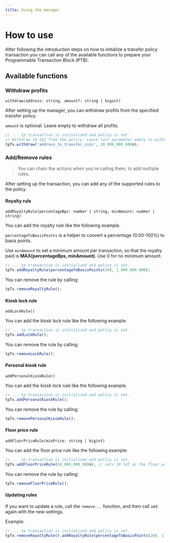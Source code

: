 ```yaml
---
title: Using the manager
---
```


# How to use

After following the introduction steps on how to initialize a transfer policy transaction you can
call any of the available functions to prepare your Programmable Transaction Block (PTB).

## Available functions

### Withdraw profits

`withdraw(address: string, amount?: string | bigint)`

After setting up the manager, you can withdraw profits from the specified transfer policy.

`amount` is optional. Leave empty to withdraw all profits.

```typescript
// ... tp transaction is initialized and policy is set.
// Withdraw 10 SUI from the policy. Leave last parameter empty to withdraw all profits.
tpTx.withdraw('address_to_transfer_coin', 10_000_000_000n);
```

### Add/Remove rules

> You can chain the actions when you're calling them, to add multiple rules.

After setting up the transaction, you can add any of the supported rules to the policy.

#### Royalty rule

`addRoyaltyRule(percentageBps: number | string, minAmount: number | string)`

You can add the royalty rule like the following example.

`percentageToBasisPoints` is a helper to convert a percentage (0.00-100%) to basis points.

Use `minAmount` to set a minimum amount per transaction, so that the royalty paid is
**MAX(percentageBps, minAmount)**. Use 0 for no minimum amount.

```typescript
// ... tp transaction is initialized and policy is set.
tpTx.addRoyaltyRule(percentageToBasisPoints(30), 1_000_000_000);
```

You can remove the rule by calling:

```typescript
tpTx.removeRoyaltyRule();
```

#### Kiosk lock rule

`addLockRule()`

You can add the kiosk lock rule like the following example.

```typescript
// ... tp transaction is initialized and policy is set.
tpTx.addLockRule();
```

You can remove the rule by calling:

```typescript
tpTx.removeLockRule();
```

#### Personal kiosk rule

`addPersonalKioskRule()`

You can add the kiosk lock rule like the following example.

```typescript
// ... tp transaction is initialized and policy is set.
tpTx.addPersonalKioskRule();
```

You can remove the rule by calling:

```typescript
tpTx.removePersonalKioskRule();
```

#### Floor price rule

`addFloorPriceRule(minPrice: string | bigint)`

You can add the floor price rule like the following example:

```typescript
// ... tp transaction is initialized and policy is set.
tpTx.addFloorPriceRule(10_000_000_000n); // sets 10 SUI as the floor price.
```

You can remove the rule by calling:

```typescript
tpTx.removeFloorPriceRule();
```

#### Updating rules

If you want to update a rule, call the `remove...` function, and then call `add` again with the new
settings.

Example:

```typescript
// ... tp transaction is initialized and policy is set.
tpTx.removeRoyaltyRule().addRoyaltyRule(percentageToBasisPoints(20), 1_000_000_000);
```
